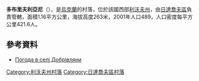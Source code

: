 {{coord|49|22|19|N|24|17|53|E|scale:100000|display=title}}

'''多布里夫利亞尼'''（{{lang-uk|Добрівляни}}），是[[烏克蘭|烏克蘭]]的村落，位於該國西部[[利沃夫州|利沃夫州]]，由[[日達喬夫區|日達喬夫區]]負責管轄，面積1.16平方公里，海拔高度263米，2001年人口489，人口密度每平方公里421.6人。

==參考資料==
* [http://weather.in.ua/ua/l'vovskaja/6952 Погода в селі Добрівляни]{{Wayback|url=http://weather.in.ua/ua/l%27vovskaja/6952 |date=20160305112044 }}

{{DEFAULTSORT:Добрівляни}}
[[Category:利沃夫州村落|Category:利沃夫州村落]]
[[Category:日達喬夫區村落|Category:日達喬夫區村落]]


{{Lviv-geo-stub}}
